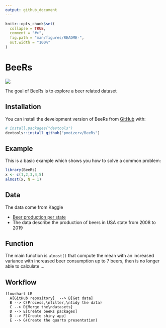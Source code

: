 ```yaml
---
output: github_document
---
```


<!-- README.md is generated from README.Rmd. Please edit that file -->

```r
knitr::opts_chunk$set(
  collapse = TRUE,
  comment = "#>",
  fig.path = "man/figures/README-",
  out.width = "100%"
)
```

# BeeRs

<!-- badges: start -->

![](man/figures/BeeRsLogo.png)

<!-- badges: end -->

The goal of BeeRs is to explore a beer related dataset

## Installation

You can install the development version of BeeRs from [GitHub](https://github.com/) with:

``` r
# install.packages("devtools")
devtools::install_github("pmoizerv/BeeRs")
```

## Example

This is a basic example which shows you how to solve a common problem:

```r
library(BeeRs)
x <- c(1,2,3,4,5)
almost(x, N = 1)
```

## Data

The data come from Kaggle

-   [Beer production per state](https://www.kaggle.com/datasets/jessemostipak/beer-production)
-   The data describe the production of beers in USA state from 2008 to 2019

## Function

The main function is `almost()` that compute the mean with an increased variance with increased beer consumption up to 7 beers, then is no longer able to calculate ...

## Workflow

```mermaid
flowchart LR
  A[GitHub repository]  --> B[Get data]
  B --> C(Process,\nfilter,\ntidy the data)
  C --> D{Merge the\ndatasets}
  D --> E[Create beeRs packages]
  D --> F[Create shiny app]
  E --> G(Create the quarto presentation)
```
